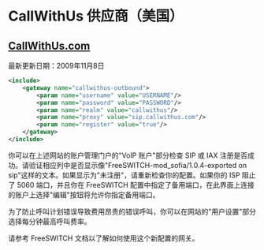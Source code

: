 # CallWithUs 供应商（美国）

## [CallWithUs.com](http://CallWithUs.com)

最新更新日期：2009年11月8日

```xml
<include>
    <gateway name="callwithus-outbound">
        <param name="username" value="USERNAME"/>
        <param name="password" value="PASSWORD"/>
        <param name="realm" value="callwithus"/>
        <param name="proxy" value="sip.callwithus.com"/>
        <param name="register" value="true"/>
    </gateway>
</include> 
```

你可以在上述网站的账户管理门户的"VoIP 账户"部分检查 SIP 或 IAX 注册是否成功。请验证相应列中是否显示像"FreeSWITCH-mod_sofia/1.0.4-exported on sip"这样的文本。如果显示为"未注册"，请重新检查你的配置。如果你的 ISP 阻止了 5060 端口，并且你在 FreeSWITCH 配置中指定了备用端口，在此界面上连接的账户上选择"编辑"按钮将允许你指定备用端口。

为了防止呼叫计划错误导致费用昂贵的错误呼叫，你可以在网站的"用户设置"部分选择每分钟最高呼叫费率。

请参考 FreeSWITCH 文档以了解如何使用这个新配置的网关。